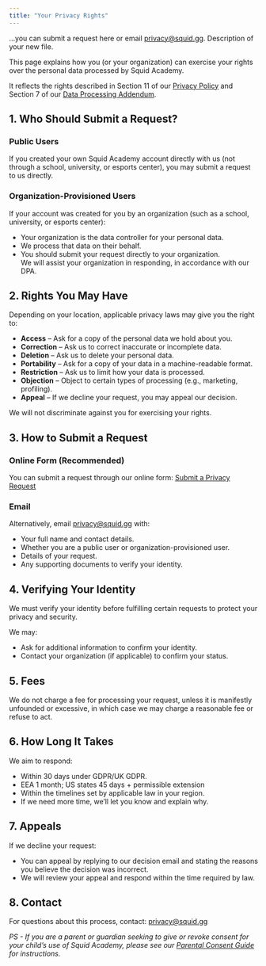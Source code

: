 ```yaml
---
title: "Your Privacy Rights"
---
```


…you can submit a request here or email [privacy@squid.gg](mailto:privacy@squid.gg). Description of your new file.

This page explains how you (or your organization) can exercise your rights over the personal data processed by Squid Academy.

It reflects the rights described in Section 11 of our [<u>Privacy Policy</u>](https://docs.google.com/document/u/6/d/1pJDPGOXueYFzt81Wzzv25-04_nuPi3seArJJkqm_d_4/edit) and Section 7 of our [<u>Data Processing Addendum</u>](https://docs.google.com/document/u/6/d/1IXgzc8vsrTkkPtnwghZ2pHGoR_ZyCeKdo2db0m7dNsw/edit).

## **1. Who Should Submit a Request?**

### **Public Users**

If you created your own Squid Academy account directly with us (not through a school, university, or esports center), you may submit a request to us directly.

### **Organization-Provisioned Users**

If your account was created for you by an organization (such as a school, university, or esports center):

- Your organization is the data controller for your personal data.
- We process that data on their behalf.
- You should submit your request directly to your organization.\
  We will assist your organization in responding, in accordance with our DPA.

## **2. Rights You May Have**

Depending on your location, applicable privacy laws may give you the right to:

- **Access** – Ask for a copy of the personal data we hold about you.
- **Correction** – Ask us to correct inaccurate or incomplete data.
- **Deletion** – Ask us to delete your personal data.
- **Portability** – Ask for a copy of your data in a machine-readable format.
- **Restriction** – Ask us to limit how your data is processed.
- **Objection** – Object to certain types of processing (e.g., marketing, profiling).
- **Appeal** – If we decline your request, you may appeal our decision.

We will not discriminate against you for exercising your rights.

## **3. How to Submit a Request**

### **Online Form (Recommended)**

You can submit a request through our online form: [<u>Submit a Privacy Request</u>](https://forms.gle/aB3DRg55ojrYoKBL7)

### **Email**

Alternatively, email [<u>privacy@squid.gg</u>](mailto:privacy@squid.gg) with:

- Your full name and contact details.
- Whether you are a public user or organization-provisioned user.
- Details of your request.
- Any supporting documents to verify your identity.

## **4. Verifying Your Identity**

We must verify your identity before fulfilling certain requests to protect your privacy and security.

We may:

- Ask for additional information to confirm your identity.
- Contact your organization (if applicable) to confirm your status.

## **5. Fees**

We do not charge a fee for processing your request, unless it is manifestly unfounded or excessive, in which case we may charge a reasonable fee or refuse to act.

## **6. How Long It Takes**

We aim to respond:

- Within 30 days under GDPR/UK GDPR.
- EEA 1 month; US states 45 days \+ permissible extension
- Within the timelines set by applicable law in your region. 
- If we need more time, we’ll let you know and explain why.

## **7. Appeals**

If we decline your request:

- You can appeal by replying to our decision email and stating the reasons you believe the decision was incorrect.
- We will review your appeal and respond within the time required by law.

## **8. Contact**

For questions about this process, contact: [<u>privacy@squid.gg</u>](mailto:privacy@squid.gg)

_PS - If you are a parent or guardian seeking to give or revoke consent for your child’s use of Squid Academy, please see our _[_<u>Parental Consent Guide</u>_](https://docs.google.com/document/u/6/d/16g2ikC0mSpiT5Lhsh_yCTMe8tVgxJUPPmHqvQdloq8Y/edit)_ for instructions._